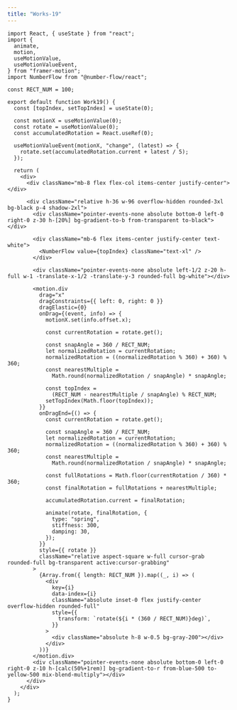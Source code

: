 ```yaml
---
title: "Works-19"
---
```


<ComponentPreview name="works-19" />

<CodePreview>

```tsx showLineNumbers title="works-19.tsx"
import React, { useState } from "react";
import {
  animate,
  motion,
  useMotionValue,
  useMotionValueEvent,
} from "framer-motion";
import NumberFlow from "@number-flow/react";

const RECT_NUM = 100;

export default function Work19() {
  const [topIndex, setTopIndex] = useState(0);

  const motionX = useMotionValue(0);
  const rotate = useMotionValue(0);
  const accumulatedRotation = React.useRef(0);

  useMotionValueEvent(motionX, "change", (latest) => {
    rotate.set(accumulatedRotation.current + latest / 5);
  });

  return (
    <div>
      <div className="mb-8 flex flex-col items-center justify-center"></div>

      <div className="relative h-36 w-96 overflow-hidden rounded-3xl bg-black p-4 shadow-2xl">
        <div className="pointer-events-none absolute bottom-0 left-0 right-0 z-30 h-[20%] bg-gradient-to-b from-transparent to-black"></div>

        <div className="mb-6 flex items-center justify-center text-white">
          <NumberFlow value={topIndex} className="text-xl" />
        </div>

        <div className="pointer-events-none absolute left-1/2 z-20 h-full w-1 -translate-x-1/2 -translate-y-3 rounded-full bg-white"></div>

        <motion.div
          drag="x"
          dragConstraints={{ left: 0, right: 0 }}
          dragElastic={0}
          onDrag={(event, info) => {
            motionX.set(info.offset.x);

            const currentRotation = rotate.get();

            const snapAngle = 360 / RECT_NUM;
            let normalizedRotation = currentRotation;
            normalizedRotation = ((normalizedRotation % 360) + 360) % 360;
            const nearestMultiple =
              Math.round(normalizedRotation / snapAngle) * snapAngle;

            const topIndex =
              (RECT_NUM - nearestMultiple / snapAngle) % RECT_NUM;
            setTopIndex(Math.floor(topIndex));
          }}
          onDragEnd={() => {
            const currentRotation = rotate.get();

            const snapAngle = 360 / RECT_NUM;
            let normalizedRotation = currentRotation;
            normalizedRotation = ((normalizedRotation % 360) + 360) % 360;
            const nearestMultiple =
              Math.round(normalizedRotation / snapAngle) * snapAngle;

            const fullRotations = Math.floor(currentRotation / 360) * 360;
            const finalRotation = fullRotations + nearestMultiple;

            accumulatedRotation.current = finalRotation;

            animate(rotate, finalRotation, {
              type: "spring",
              stiffness: 300,
              damping: 30,
            });
          }}
          style={{ rotate }}
          className="relative aspect-square w-full cursor-grab rounded-full bg-transparent active:cursor-grabbing"
        >
          {Array.from({ length: RECT_NUM }).map((_, i) => (
            <div
              key={i}
              data-index={i}
              className="absolute inset-0 flex justify-center overflow-hidden rounded-full"
              style={{
                transform: `rotate(${i * (360 / RECT_NUM)}deg)`,
              }}
            >
              <div className="absolute h-8 w-0.5 bg-gray-200"></div>
            </div>
          ))}
        </motion.div>
        <div className="pointer-events-none absolute bottom-0 left-0 right-0 z-10 h-[calc(50%+1rem)] bg-gradient-to-r from-blue-500 to-yellow-500 mix-blend-multiply"></div>
      </div>
    </div>
  );
}
```

</CodePreview>
